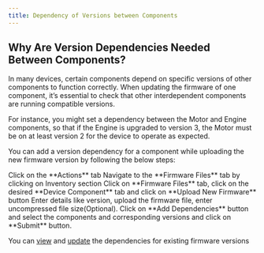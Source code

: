 ```yaml
---
title: Dependency of Versions between Components
---
```


## Why Are Version Dependencies Needed Between Components?
In many devices, certain components depend on specific versions of other components to function correctly. When updating the firmware of one component, it’s essential to check that other interdependent components are running compatible versions.

For instance, you might set a dependency between the Motor and Engine components, so that if the Engine is upgraded to version 3, the Motor must be on at least version 2 for the device to operate as expected.


You can add a version dependency for a component while uploading the new firmware version by following the below steps:

<Steps>
  <Step title="Access Actions Tab">
    Click on the **Actions** tab
  </Step>
  <Step title="Go to Inventory Tab and Access Firmware Files Tab">
    Navigate to the **Firmware Files** tab by clicking on Inventory section
  </Step>
  <Step title="Go to the desired Device Component Tab and Initiate Upload">
    Click on **Firmware Files** tab, click on the desired **Device Component** tab and click on **Upload New Firmware** button
</Step>
<Step title="Fill Details">
    Enter details like version, upload the firmware file, enter uncompressed file size(Optional).
</Step>
<Step title="Click on Add Dependencies">
    Click on **Add Dependencies** button and select the components and corresponding versions and click on **Submit** button.
</Step>
</Steps>

<Note>You can [view](/platform-guide/actions/inventory-management/firmware-files/with-device-components/viewing-a-dependency-for-a-component) and [update](/platform-guide/actions/inventory-management/firmware-files/with-device-components/updating-a-dependency-for-a-component) the dependencies for existing firmware versions </Note>
